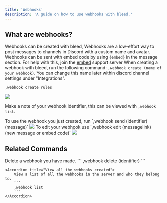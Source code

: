 ```yaml
---
title: 'Webhooks'
description: 'A guide on how to use webhooks with bleed.'
---
```

## What are webhooks?
Webhooks can be created with bleed, Webhooks are a low-effort way to post messages to channels in Discord with a custom name and avatar. 
<Info>Webhooks can be sent with embed code by using `{embed}` in the message section. For help with this, join the [embed](https://discord.gg/embeds) support server</Info>
<Steps> 
<Step title= "Create your webhook">
When creating a webhook with bleed, run the following command: `,webhook create (name of your webhook)`. You can change this name later within discord channel settings under "Integrations".
```
,webhook create rules
```

<Frame type="glass" caption="Webhook Create">
  <img src="https://i.imgur.com/4Acd3D3.png"/>
</Frame>

<Warning>Make a note of your webhook identifier, this can be viewed with `,webhook list`.</Warning> 

</Step>

<Step title= "How to use your webhook">
To use the webhook you just created, run `,webhook send (identifier) (message)` 
<Frame type="glass" caption="Webhook Send">
  <img src="https://i.imgur.com/LRAtgxh.png"/>
</Frame>
</Step>

<Step title= "Edit your webhook">
To edit your webhook use `,webhook edit (messagelink) (new message or embed code)`
<Frame type="glass" caption="Webhook Edit">
  <img src="https://i.imgur.com/9dpxJs4.png"/>
</Frame>
</Step>

</Steps>

## Related Commands 

<AccordionGroup>
    <Accordion title="Delete your webhook">
        Delete a webhook you have made.
        ```
        ,webhook delete (identifier)
        ```
    </Accordion>
    
    <Accordion title="View all the webhooks created">
        View a list of all the webhooks in the server and who they belong to.
        ```
        ,webhook list
        ```
    </Accordion>
</AccordionGroup>

